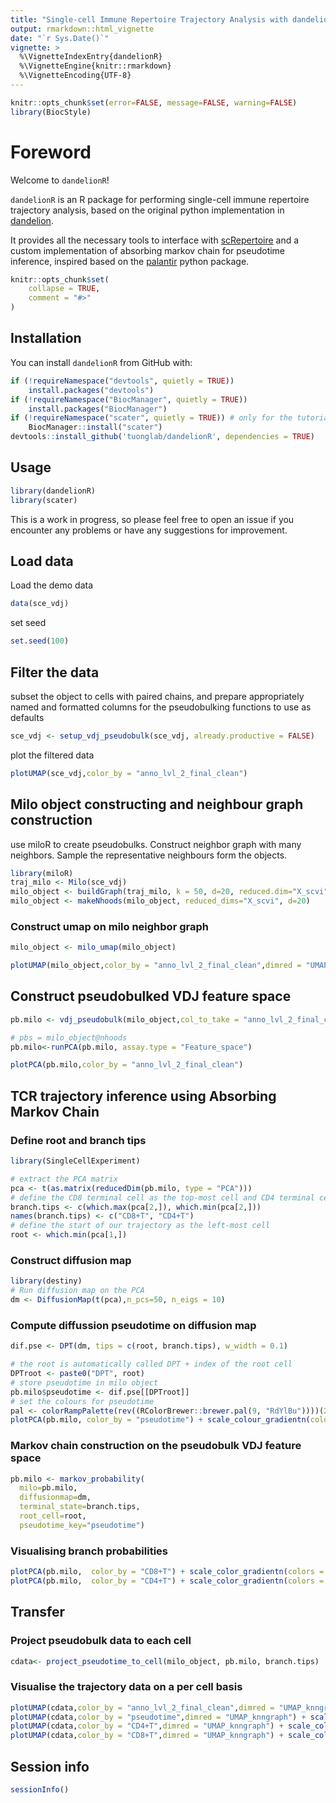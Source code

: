```yaml
---
title: "Single-cell Immune Repertoire Trajectory Analysis with dandelionR"
output: rmarkdown::html_vignette
date: "`r Sys.Date()`"
vignette: >
  %\VignetteIndexEntry{dandelionR}
  %\VignetteEngine{knitr::rmarkdown}
  %\VignetteEncoding{UTF-8}
---
```

```r
knitr::opts_chunk$set(error=FALSE, message=FALSE, warning=FALSE)
library(BiocStyle)
```

# Foreword

Welcome to `dandelionR`!

`dandelionR` is an R package for performing single-cell immune repertoire trajectory analysis, based on the original python implementation in [dandelion](https://www.github.com/zktuong/dandelion). 

It provides all the necessary tools to interface with [scRepertoire](https://github.com/ncborcherding/scRepertoire) and a custom implementation of absorbing markov chain for pseudotime inference, inspired based on the [palantir](https://github.com/dpeerlab/Palantir) python package.

```r
knitr::opts_chunk$set(
    collapse = TRUE,
    comment = "#>"
)
```

## Installation

You can install `dandelionR` from GitHub with:
```r
if (!requireNamespace("devtools", quietly = TRUE))
    install.packages("devtools")
if (!requireNamespace("BiocManager", quietly = TRUE))
    install.packages("BiocManager")
if (!requireNamespace("scater", quietly = TRUE)) # only for the tutorial
    BiocManager::install("scater")
devtools::install_github('tuonglab/dandelionR', dependencies = TRUE)
```

## Usage

```r
library(dandelionR)
library(scater)
```

This is a work in progress, so please feel free to open an issue if you encounter any problems or have any suggestions for improvement.

## Load data
Load the demo data
```r
data(sce_vdj)
```
set seed
```r
set.seed(100)
```


## Filter the data
subset the object to cells with paired chains, and prepare appropriately named and formatted columns for the pseudobulking functions to use as defaults
```r
sce_vdj <- setup_vdj_pseudobulk(sce_vdj, already.productive = FALSE)
```
plot the filtered data
```r
plotUMAP(sce_vdj,color_by = "anno_lvl_2_final_clean")
```

## Milo object constructing and neighbour graph construction

use miloR to create pseudobulks. Construct neighbor graph with many neighbors. Sample the representative neighbours form the objects.

```r
library(miloR)
traj_milo <- Milo(sce_vdj) 
milo_object <- buildGraph(traj_milo, k = 50, d=20, reduced.dim="X_scvi") 
milo_object <- makeNhoods(milo_object, reduced_dims="X_scvi", d=20)
```
### Construct umap on milo neighbor graph

```r
milo_object <- milo_umap(milo_object)
```
```r
plotUMAP(milo_object,color_by = "anno_lvl_2_final_clean",dimred = "UMAP_knngraph")
```

## Construct pseudobulked VDJ feature space
```r
pb.milo <- vdj_pseudobulk(milo_object,col_to_take = "anno_lvl_2_final_clean")

# pbs = milo_object@nhoods
pb.milo<-runPCA(pb.milo, assay.type = "Feature_space")
```

```r
plotPCA(pb.milo,color_by = "anno_lvl_2_final_clean")
```

## TCR trajectory inference using Absorbing Markov Chain

### Define root and branch tips
```r
library(SingleCellExperiment)

# extract the PCA matrix
pca <- t(as.matrix(reducedDim(pb.milo, type = "PCA")))
# define the CD8 terminal cell as the top-most cell and CD4 terminal cell as the bottom-most cell
branch.tips <- c(which.max(pca[2,]), which.min(pca[2,])) 
names(branch.tips) <- c("CD8+T", "CD4+T")
# define the start of our trajectory as the left-most cell
root <- which.min(pca[1,])
```

### Construct diffusion map
```r
library(destiny)
# Run diffusion map on the PCA
dm <- DiffusionMap(t(pca),n_pcs=50, n_eigs = 10)
```

### Compute diffussion pseudotime on diffusion map
```r
dif.pse <- DPT(dm, tips = c(root, branch.tips), w_width = 0.1)
```

```r
# the root is automatically called DPT + index of the root cell 
DPTroot <- paste0("DPT", root)
# store pseudotime in milo object
pb.milo$pseudotime <- dif.pse[[DPTroot]]
# set the colours for pseudotime
pal <- colorRampPalette(rev((RColorBrewer::brewer.pal(9, "RdYlBu"))))(255)
plotPCA(pb.milo, color_by = "pseudotime") + scale_colour_gradientn(colours = pal)
```

### Markov chain construction on the pseudobulk VDJ feature space

```r
pb.milo <- markov_probability(
  milo=pb.milo, 
  diffusionmap=dm, 
  terminal_state=branch.tips, 
  root_cell=root, 
  pseudotime_key="pseudotime")
```
### Visualising branch probabilities
```r
plotPCA(pb.milo,  color_by = "CD8+T") + scale_color_gradientn(colors = pal)
plotPCA(pb.milo,  color_by = "CD4+T") + scale_color_gradientn(colors = pal)
```
## Transfer

### Project pseudobulk data to each cell
```r
cdata<- project_pseudotime_to_cell(milo_object, pb.milo, branch.tips)
```
### Visualise the trajectory data on a per cell basis
```r
plotUMAP(cdata,color_by = "anno_lvl_2_final_clean",dimred = "UMAP_knngraph")
plotUMAP(cdata,color_by = "pseudotime",dimred = "UMAP_knngraph") + scale_color_gradientn(colors = pal)
plotUMAP(cdata,color_by = "CD4+T",dimred = "UMAP_knngraph") + scale_color_gradientn(colors = pal)
plotUMAP(cdata,color_by = "CD8+T",dimred = "UMAP_knngraph") + scale_color_gradientn(colors = pal)
```


## Session info

```r
sessionInfo()
```
